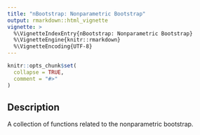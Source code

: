 ```yaml
---
title: "nBootstrap: Nonparametric Bootstrap"
output: rmarkdown::html_vignette
vignette: >
  %\VignetteIndexEntry{nBootstrap: Nonparametric Bootstrap}
  %\VignetteEngine{knitr::rmarkdown}
  %\VignetteEncoding{UTF-8}
---
```


```r
knitr::opts_chunk$set(
  collapse = TRUE,
  comment = "#>"
)
```

## Description

A collection of functions
related to the nonparametric bootstrap.
